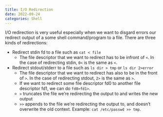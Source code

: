 ```yaml
---
title: I/O Redirection
date: 2022-09-24
categories: Shell
---
```

I/O redirection is very useful especially when we want to disgard errors our redirect output of a some shell command/program to a file. There are three kinds of redirections:

- Redirect stdin fd to a file such as `cat < file`
    - The file descriptor that we want to redirect has to be infront of `<`. In the case of redirecting stdin, `0<` is the same as `<`.
- Redirect stdout/stderr to a file such as `ls dir > tmp` or `ls dir 2>error`
    - The file descriptor that we want to redirect has also to be in the front of `>`. In the case of redirecting stdout, `2>` is the same as `>`.
    - If we want to redirect some file descriptor fd0 to another file descriptor fd1, we can do `fd0>fd1>`.
    - `>` truncates the file we're redirecting the output to and writes the new output
    - `>>` appends to  the file we're redirecting the output to, and doesn't overwrite the old context. Example: `cat /etc/passwd >> tmp`.
